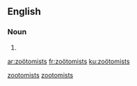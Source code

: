 {{also|zootomists}}
==English==

===Noun===
{{head|en|plural}}

# {{plural of|zoötomist|lang=en|nocat=1}}

[[Category:English terms spelled with Ö|zootomists]]
[[Category:English words prefixed with zoö-|zootomists]]

[[ar:zoötomists]]
[[fr:zoötomists]]
[[ku:zoötomists]]